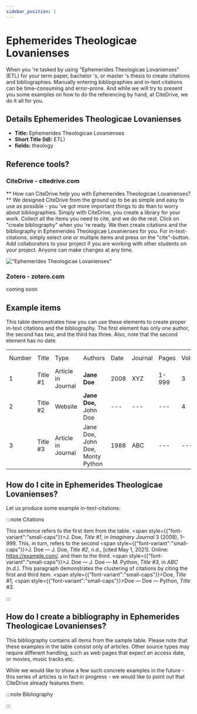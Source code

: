 ```yaml
---
sidebar_position: 1
---
```


# Ephemerides Theologicae Lovanienses

When you 're tasked by using "Ephemerides Theologicae Lovanienses" (ETL) for your term paper, bachelor 's, or master 's thesis to create citations and bibliographies.
Manually entering bibliographies and in-text citations can be time-consuming and error-prone. And while we will try to present you some examples on how to do the referencing by hand, at CiteDrive, we do it all for you.

## Details  Ephemerides Theologicae Lovanienses
* **Title:** Ephemerides Theologicae Lovanienses
* **Short Title (Id):** ETL)
* **fields:** theology

## Reference tools?
### CiteDrive - citedrive.com
** How can CiteDrive help you with Ephemerides Theologicae Lovanienses? **
We designed CiteDrive from the ground up to be as simple and easy to use as possible - you 've got more important things to do than to worry about bibliographies. Simply with CiteDrive, you create a library for your work. Collect all the items you need to cite, and we do the rest. Click on "create bibliography" when you 're ready. We then create citations and the bibliography in Ephemerides Theologicae Lovanienses for you. For in-text-citations, simply select one or multiple items and press on the "cite"-button. Add collaborators to your project if you are working with other students on your project. Anyone can make changes at any time.


!["Ephemerides Theologicae Lovanienses"](images/ephemerides-theologicae-lovanienses.svg "Choose Ephemerides Theologicae Lovanienses in the CiteDrive App")

### Zotero - zotero.com

coming soon

## Example items

This table demonstrates how you can use these elements to create proper in-text citations and the bibliography. The first element has only one author, the second has two, and the third has three. Also, note that the second element has no date.


<table>
  <tr>
   <td>Number
   </td>
   <td>Title
   </td>
   <td>Type
   </td>
   <td>Authors
   </td>
   <td>Date
   </td>
   <td>Journal
   </td>
   <td>Pages
   </td>
   <td>Volume
   </td>
   <td>Issue
   </td>
   <td>Access Date
   </td>
  </tr>
  <tr>
   <td>1
   </td>
   <td>Title #1
   </td>
   <td>Article in Journal
   </td>
   <td><strong>Jane Doe</strong>
   </td>
   <td>2008
   </td>
   <td>XYZ
   </td>
   <td>1-999
   </td>
   <td>3
   </td>
   <td>2
   </td>
   <td>--
   </td>
  </tr>
  <tr>
   <td>
2
   </td>
   <td>Title #2
   </td>
   <td>Website
   </td>
   <td><strong>Jane Doe, </strong>John Doe
   </td>
   <td>---
   </td>
   <td>---
   </td>
   <td>---
   </td>
   <td>4
   </td>
   <td>---
   </td>
   <td>2020-05-01
   </td>
  </tr>
  <tr>
   <td>3
   </td>
   <td>Title #3
   </td>
   <td>Article in Journal
   </td>
   <td>Jane Doe, John Doe, Monty Python
   </td>
   <td>1988
   </td>
   <td>ABC
   </td>
   <td>---
   </td>
   <td>---
   </td>
   <td>16
   </td>
   <td>---
   </td>
  </tr>
</table>



## How do I cite in  Ephemerides Theologicae Lovanienses?

Let us produce some example in-text-citations:

:::note Citations


This sentence refers to the first item from the table. <span style={{"font-variant":"small-caps"}}>J. Doe</span>, <i>Title #1</i>, in <i>Imaginary Journal</i> 3 (2008), 1–999. This, in turn, refers to the second <span style={{"font-variant":"small-caps"}}>J. Doe — J. Doe</span>, <i>Title #2</i>, n.d., [cited May 1, 2021]. Online: https://example.com/.
and then to the third.  <span style={{"font-variant":"small-caps"}}>J. Doe — J. Doe — M. Python</span>, <i>Title #3</i>, in <i>ABC</i> (n.d.).
This paragraph demonstrates the clustering of citations by citing the first and third item. <span style={{"font-variant":"small-caps"}}>Doe</span>, <i>Title #1</i>; <span style={{"font-variant":"small-caps"}}>Doe — Doe — Python</span>, <i>Title #3</i>.

:::

## How do I create a bibliography in Ephemerides Theologicae Lovanienses?

This bibliography contains all items from the sample table. Please note that these examples in the table consist only of articles. Other source types may require different handling, such as web pages that expect an access date, or movies, music tracks etc.

While we would like to show a few such concrete examples in the future - this series of articles is in fact in progress - we would like to point out that CiteDrive already features them.

:::note Bibliography



:::


        